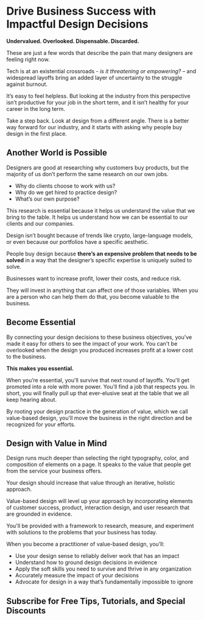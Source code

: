 # Drive Business Success with Impactful Design Decisions

**Undervalued. Overlooked. Dispensable. Discarded.**

These are just a few words that describe the pain that many designers are feeling right now.

Tech is at an existential crossroads - *is it threatening or empowering?* – and widespread layoffs bring an added layer of uncertainty to the struggle against burnout.

It&#8217;s easy to feel helpless. But looking at the industry from this perspective isn&#8217;t productive for your job in the short term, and it isn&#8217;t healthy for your career in the long term.

Take a step back. Look at design from a different angle. There is a better way forward for our industry, and it starts with asking why people buy design in the first place.

## Another World is Possible

Designers are good at researching why customers buy products, but the majority of us don&#8217;t perform the same research on our own jobs.

- Why do clients choose to work with us?
- Why do we get hired to practice design?
- What&#8217;s our own purpose?

This research is essential because it helps us understand the value that we bring to the table. It helps us understand how we can be essential to our clients and our companies.

Design isn&#8217;t bought because of trends like crypto, large-language models, or even because our portfolios have a specific aesthetic.

People buy design because **there&#8217;s an expensive problem that needs to be solved** in a way that the designer&#8217;s specific expertise is uniquely suited to solve.

Businesses want to increase profit, lower their costs, and reduce risk.

They will invest in anything that can affect one of those variables. When you are a person who can help them do that, you become valuable to the business.

## Become Essential

By connecting your design decisions to these business objectives, you've made it easy for others to see the impact of your work. You can't be overlooked when the design you produced increases profit at a lower cost to the business.

**This makes you essential.**

When you&#8217;re essential, you'll survive that next round of layoffs. You'll get promoted into a role with more power. You'll find a job that respects you. In short, you will finally pull up that ever-elusive seat at the table that we all keep hearing about.

By rooting your design practice in the generation of value, which we call value-based design, you'll move the business in the right direction and be recognized for your efforts.

## Design with Value in Mind

Design runs much deeper than selecting the right typography, color, and composition of elements on a page. It speaks to the value that people get from the service your business offers.

Your design should increase that value through an iterative, holistic approach.

Value-based design will level up your approach by incorporating elements of customer success, product, interaction design, and user research that are grounded in evidence.

You'll be provided with a framework to research, measure, and experiment with solutions to the problems that your business has today.

When you become a practitioner of value-based design, you&#8217;ll:

- Use your design sense to reliably deliver work that has an impact
- Understand how to ground design decisions in evidence
- Apply the soft skills you need to survive and thrive in any organization
- Accurately measure the impact of your decisions
- Advocate for design in a way that&#8217;s fundamentally impossible to ignore

## Subscribe for Free Tips, Tutorials, and Special Discounts
